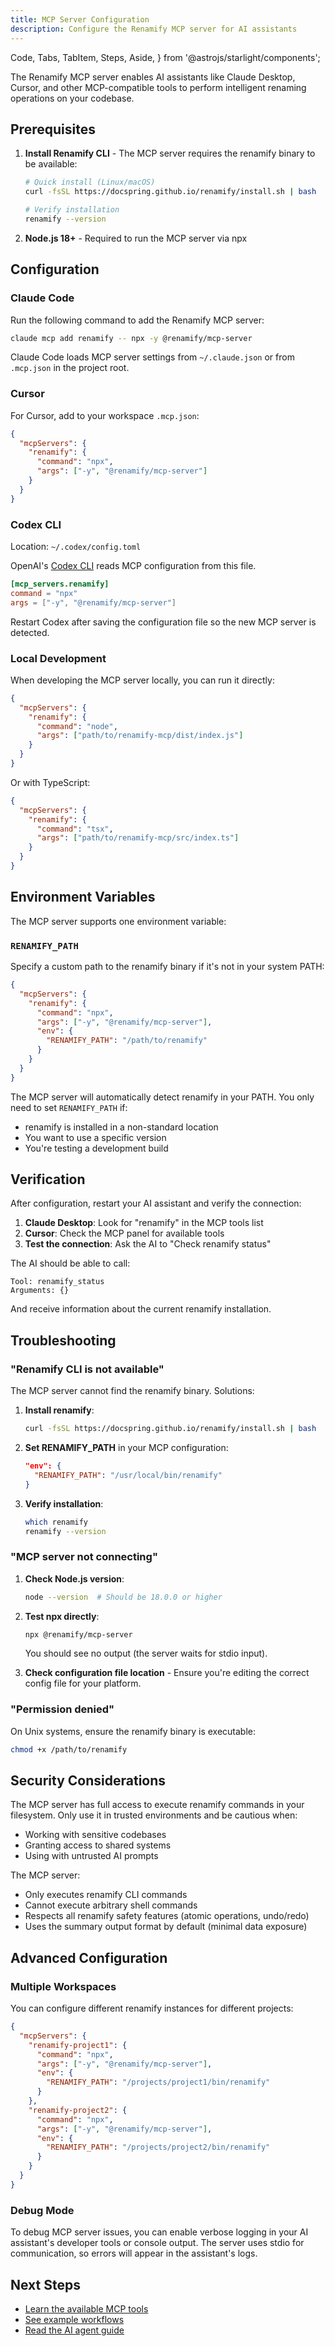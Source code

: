```yaml
---
title: MCP Server Configuration
description: Configure the Renamify MCP server for AI assistants
---
```


  Code,
  Tabs,
  TabItem,
  Steps,
  Aside,
} from '@astrojs/starlight/components';

The Renamify MCP server enables AI assistants like Claude Desktop, Cursor, and other MCP-compatible tools to perform intelligent renaming operations on your codebase.

## Prerequisites

<Steps>

1. **Install Renamify CLI** - The MCP server requires the renamify binary to be available:

   ```bash
   # Quick install (Linux/macOS)
   curl -fsSL https://docspring.github.io/renamify/install.sh | bash

   # Verify installation
   renamify --version
   ```

2. **Node.js 18+** - Required to run the MCP server via npx

</Steps>

## Configuration

### Claude Code

Run the following command to add the Renamify MCP server:

```bash
claude mcp add renamify -- npx -y @renamify/mcp-server
```

Claude Code loads MCP server settings from `~/.claude.json` or
from `.mcp.json` in the project root.

### Cursor

For Cursor, add to your workspace `.mcp.json`:

```json
{
  "mcpServers": {
    "renamify": {
      "command": "npx",
      "args": ["-y", "@renamify/mcp-server"]
    }
  }
}
```

### Codex CLI

Location: `~/.codex/config.toml`

OpenAI's [Codex CLI](https://openai.com/codex/) reads MCP configuration from this file.

```toml
[mcp_servers.renamify]
command = "npx"
args = ["-y", "@renamify/mcp-server"]
```

Restart Codex after saving the configuration file so the new MCP server is detected.

### Local Development

When developing the MCP server locally, you can run it directly:

```json
{
  "mcpServers": {
    "renamify": {
      "command": "node",
      "args": ["path/to/renamify-mcp/dist/index.js"]
    }
  }
}
```

Or with TypeScript:

```json
{
  "mcpServers": {
    "renamify": {
      "command": "tsx",
      "args": ["path/to/renamify-mcp/src/index.ts"]
    }
  }
}
```

## Environment Variables

The MCP server supports one environment variable:

### `RENAMIFY_PATH`

Specify a custom path to the renamify binary if it's not in your system PATH:

```json
{
  "mcpServers": {
    "renamify": {
      "command": "npx",
      "args": ["-y", "@renamify/mcp-server"],
      "env": {
        "RENAMIFY_PATH": "/path/to/renamify"
      }
    }
  }
}
```

<Aside type="tip">

The MCP server will automatically detect renamify in your PATH. You only need to set `RENAMIFY_PATH` if:

- renamify is installed in a non-standard location
- You want to use a specific version
- You're testing a development build

</Aside>

## Verification

After configuration, restart your AI assistant and verify the connection:

1. **Claude Desktop**: Look for "renamify" in the MCP tools list
2. **Cursor**: Check the MCP panel for available tools
3. **Test the connection**: Ask the AI to "Check renamify status"

The AI should be able to call:

```
Tool: renamify_status
Arguments: {}
```

And receive information about the current renamify installation.

## Troubleshooting

### "Renamify CLI is not available"

The MCP server cannot find the renamify binary. Solutions:

1. **Install renamify**:

   ```bash
   curl -fsSL https://docspring.github.io/renamify/install.sh | bash
   ```

2. **Set RENAMIFY_PATH** in your MCP configuration:

   ```json
   "env": {
     "RENAMIFY_PATH": "/usr/local/bin/renamify"
   }
   ```

3. **Verify installation**:

   ```bash
   which renamify
   renamify --version
   ```

### "MCP server not connecting"

1. **Check Node.js version**:

   ```bash
   node --version  # Should be 18.0.0 or higher
   ```

2. **Test npx directly**:

   ```bash
   npx @renamify/mcp-server
   ```

   You should see no output (the server waits for stdio input).

3. **Check configuration file location** - Ensure you're editing the correct config file for your platform.

### "Permission denied"

On Unix systems, ensure the renamify binary is executable:

```bash
chmod +x /path/to/renamify
```

## Security Considerations

<Aside type="caution">

The MCP server has full access to execute renamify commands in your filesystem. Only use it in trusted environments and be cautious when:

- Working with sensitive codebases
- Granting access to shared systems
- Using with untrusted AI prompts

</Aside>

The MCP server:

- Only executes renamify CLI commands
- Cannot execute arbitrary shell commands
- Respects all renamify safety features (atomic operations, undo/redo)
- Uses the summary output format by default (minimal data exposure)

## Advanced Configuration

### Multiple Workspaces

You can configure different renamify instances for different projects:

```json
{
  "mcpServers": {
    "renamify-project1": {
      "command": "npx",
      "args": ["-y", "@renamify/mcp-server"],
      "env": {
        "RENAMIFY_PATH": "/projects/project1/bin/renamify"
      }
    },
    "renamify-project2": {
      "command": "npx",
      "args": ["-y", "@renamify/mcp-server"],
      "env": {
        "RENAMIFY_PATH": "/projects/project2/bin/renamify"
      }
    }
  }
}
```

### Debug Mode

To debug MCP server issues, you can enable verbose logging in your AI assistant's developer tools or console output. The server uses stdio for communication, so errors will appear in the assistant's logs.

## Next Steps

- [Learn the available MCP tools](/mcp/tools)
- [See example workflows](/mcp/examples)
- [Read the AI agent guide](/mcp/ai-guide)
